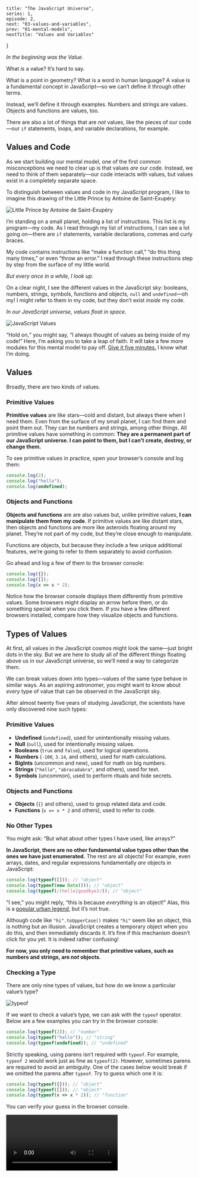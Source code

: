     title: "The JavaScript Universe",
    series: 1,
    episode: 2,
    next: "03-values-and-variables",
    prev: "01-mental-models",
    nextTitle: "Values and Variables"
}


*In the beginning was the Value.*

What *is* a value? It’s hard to say.

What is a point in geometry? What is a word in human language? A value is a fundamental concept in JavaScript—so we can’t define it through other terms.

Instead, we’ll define it through examples. Numbers and strings are values. Objects and functions are values, too.

There are also a lot of things that are *not* values, like the pieces of our code—our `if` statements, loops, and variable declarations, for example.

## Values and Code

As we start building our mental model, one of the first common misconceptions we need to clear up is that values _are_ our code. Instead, we need to think of them separately—our code interacts with values,
but values exist in a completely separate space.

To distinguish between values and code in my JavaScript program, I like to imagine this drawing of the Little Prince by Antoine de Saint-Exupéry:

![Little Prince by Antoine de Saint-Exupéry](https://res.cloudinary.com/dg3gyk0gu/image/upload/v1578681449/just-javascript-email-images/jj02/little_prince.jpg)

I’m standing on a small planet, holding a list of instructions. This list is my program—my code. As I read through my list of instructions, I can see a lot going on—there are `if` statements, variable declarations, commas and curly braces.

My code contains instructions like “make a function call,” “do this thing many times,” or even “throw an error.” I read through these instructions step by step from the surface of my little world.

*But every once in a while, I look up.*

On a clear night, I see the different values in the JavaScript sky: booleans, numbers, strings, symbols, functions and objects, `null` and `undefined`—oh my! I might refer to them in my code, but they don’t exist *inside* my code.

*In our JavaScript universe, values float in space.*

![JavaScript Values](https://res.cloudinary.com/dg3gyk0gu/image/upload/v1578948516/just-javascript-email-images/jj02/universe.png)

“Hold on,“ you might say, “I always thought of values as being inside of my code!” Here, I’m asking you to take a leap of faith. It will take a few more modules for this mental model to pay off. [Give it five minutes.](https://signalvnoise.com/posts/3124-give-it-five-minutes) I know what I’m doing.

## Values

Broadly, there are two kinds of values.


### Primitive Values

**Primitive values** are like stars—cold and distant, but always there when I need them. Even from the surface of my small planet, I can find them and point them out. They can be numbers and strings, among other things.
All primitive values have something in common: **They are a permanent part of our JavaScript universe. I can point to them, but I can’t create, destroy, or change them.**

To see primitive values in practice, open your browser’s console and log them:

```js
console.log(2);
console.log("hello");
console.log(undefined);
```

### Objects and Functions

**Objects and functions** are are also values but, unlike primitive values, **I can manipulate them from my code**. If primitive values are like distant stars, then objects and functions are more like asteroids floating around my planet. They’re not part of my code, but they’re close enough to manipulate.

<FunFact>

Functions are objects, but because they include a few unique additional features, we’re going to refer to them separately to avoid confusion.

</FunFact>

Go ahead and log a few of them to the browser console:

```js
console.log({});
console.log([]);
console.log(x => x * 2);
```


Notice how the browser console displays them differently from primitive values. Some browsers might display an arrow before them, or do something special when you click them. If you have a few different browsers installed, compare how they visualize objects and functions.

## Types of Values

At first, all values in the JavaScript cosmos might look the same—just bright dots in the sky. But we are here to study all of the different things floating above us in our JavaScript universe, so we’ll need a way to categorize them.

We can break values down into types—values of the same type behave in similar ways. As an aspiring astronomer, you might want to know about *every* type of value that can be observed in the JavaScript sky.

After almost twenty five years of studying JavaScript, the scientists have only discovered nine such types:


### Primitive Values

- **Undefined** (`undefined`), used for unintentionally missing values.
- **Null** (`null`), used for intentionally missing values.
- **Booleans** (`true` and `false`), used for logical operations.
- **Numbers** (`-100`, `3.14`, and others), used for math calculations.
- **BigInts** (uncommon and new), used for math on big numbers.
- **Strings** (`"hello"`, `"abracadabra"`, and others), used for text.
- **Symbols** (uncommon), used to perform rituals and hide secrets.

### Objects and Functions

- **Objects** (`{}` and others), used to group related data and code.
- **Functions** (`x => x * 2` and others), used to refer to code.

### No Other Types

You might ask: “But what about other types I have used, like arrays?”

**In JavaScript, there are no other fundamental value types other than the ones we have just enumerated.** The rest are all objects! For example, even arrays, dates, and regular expressions fundamentally *are* objects in JavaScript:

```js
console.log(typeof([])); // "object"
console.log(typeof(new Date())); // "object"
console.log(typeof(/(hello|goodbye)/)); // "object"
```

<FunFact>

“I see,” you might reply, “this is because *everything* is an object!” Alas, this is a [popular urban legend](https://www.google.com/search?q=%22in%20javascript%20everything%20is%20an%20object%22), but it’s not true.

Although code like `"hi".toUpperCase()` makes `"hi"` seem like an object, this is nothing but an illusion.
JavaScript creates a temporary object when you do this, and then immediately discards it. It’s fine if this mechanism doesn’t click for you yet. It is indeed rather confusing!

**For now, you only need to remember that primitive values, such as numbers and strings, are *not* objects.**

</FunFact>

### Checking a Type

There are only nine types of values, but how do we know a particular value’s type?

![typeof](https://res.cloudinary.com/dg3gyk0gu/image/upload/v1578948458/just-javascript-email-images/jj02/telescope.png)

If we want to check a value’s type, we can ask with the `typeof` operator. Below are a few examples you can try in the browser console:

```js
console.log(typeof(2)); // "number"
console.log(typeof("hello")); // "string"
console.log(typeof(undefined)); // "undefined"
```

Strictly speaking, using parens isn’t required with `typeof`. For example, `typeof 2` would work just as fine as `typeof(2)`. However, sometimes parens are required to avoid an ambiguity. One of the cases below would break if we omitted the parens after `typeof`. Try to guess which one it is:

```js
console.log(typeof({})); // "object"
console.log(typeof([])); // "object"
console.log(typeof(x => x * 2)); // "function"
```

You can verify your guess in the browser console.

<Video src="https://res.cloudinary.com/dg3gyk0gu/video/upload/f_auto/just-javascript-email-images/jj02/typeof-mp4.mp4" title="Using typeof" />

You might have questions. Good. If you ask a question, our JavaScript universe might answer it! Provided, of course, that you know how to ask.

## Expressions

There are many questions JavaScript can’t answer. If you want to know whether it’s better to confess your true feelings to your best friend or to keep waiting until you both turn into skeletons, JavaScript won’t be of much help.

But there are some questions that JavaScript would be *delighted* to answer. These questions have a special name—they are called *expressions*.

If we “ask” the expression `2 + 2`, JavaScript will “answer” with the value `4`.

```js
console.log(2 + 2); // 4
```

For another example, remember how we determined the type of a value with `typeof`. In fact, that was also an expression! Our “question” was `typeof(2)` and the JavaScript universe answered it with the string value `"number"`.

```js
console.log(typeof(2)); // "number"
```

**Expressions are questions that JavaScript can answer. JavaScript answers expressions in the only way it knows how—with values.**

<Video src="https://res.cloudinary.com/dg3gyk0gu/video/upload/f_auto/just-javascript-email-images/jj02/expression-mp4.mp4" title="Expression" />


If the word “expression” confuses you, think of it as a piece of code that *expresses* a value. You might hear people say that `2 + 2` “results in” or “evaluates to” `4`. These are all different ways to say the same thing.

We ask JavaScript `2 + 2`, and it answers with `4`. **Expressions always result in a single value.** Now we know enough about expressions to be dangerous!

## Recap

Let’s recap what we know so far:

1. **There are values, and then there’s code.** We can think of values as different things “floating” in our JavaScript universe. They don’t exist *inside* our code, but we can refer to them from our code.
2. **There are two categories of values: there are *Primitive Values*, and then there are *Objects and Functions*.** In total, there are nine separate types. Each type serves a specific purpose, but some are rarely used.
3. **Some values are lonely.** For example, `null` is the only value of the Null type, and `undefined` is the only value of the Undefined type. As we will learn later, these two lonely values are quite the troublemakers!
4. **We can ask questions with expressions.** Expressions exist in our code, so they are not values. Rather, JavaScript will *answer* our expressions with values. For example, the `2 + 2` *expression* is answered with the *value* `4`.
5. **We can inspect the type of something by wrapping it in a `typeof` expression.** For example, `typeof(4)` results in the string value `"number"`.



<Article {...meta} bottomContent={bottomContent}>
{children}
</Article>
)